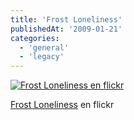 ```yaml
---
title: 'Frost Loneliness'
publishedAt: '2009-01-21'
categories:
  - 'general'
  - 'legacy'
---
```


[![Frost Loneliness en flickr](http://farm4.static.flickr.com/3509/3208181168_44347bccd5.jpg)](http://www.flickr.com/photos/ryck/3208181168/ 'Frost Loneliness')

[Frost Loneliness](http://www.flickr.com/photos/ryck/3208181168/) en flickr
